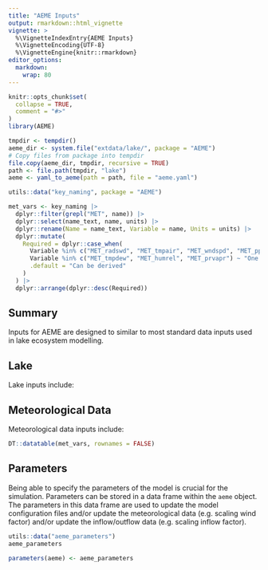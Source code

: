 ```yaml
---
title: "AEME Inputs"
output: rmarkdown::html_vignette
vignette: >
  %\VignetteIndexEntry{AEME Inputs}
  %\VignetteEncoding{UTF-8}
  %\VignetteEngine{knitr::rmarkdown}
editor_options: 
  markdown: 
    wrap: 80
---
```


```r
knitr::opts_chunk$set(
  collapse = TRUE,
  comment = "#>"
)
library(AEME)

tmpdir <- tempdir()
aeme_dir <- system.file("extdata/lake/", package = "AEME")
# Copy files from package into tempdir
file.copy(aeme_dir, tmpdir, recursive = TRUE)
path <- file.path(tmpdir, "lake")
aeme <- yaml_to_aeme(path = path, file = "aeme.yaml")

utils::data("key_naming", package = "AEME")

met_vars <- key_naming |> 
  dplyr::filter(grepl("MET", name)) |> 
  dplyr::select(name_text, name, units) |> 
  dplyr::rename(Name = name_text, Variable = name, Units = units) |> 
  dplyr::mutate(
    Required = dplyr::case_when(
      Variable %in% c("MET_radswd", "MET_tmpair", "MET_wndspd", "MET_pprain") ~ "Yes",
      Variable %in% c("MET_tmpdew", "MET_humrel", "MET_prvapr") ~ "One of the three",
      .default = "Can be derived" 
    )
  ) |> 
  dplyr::arrange(dplyr::desc(Required))

```

## Summary

Inputs for AEME are designed to similar to most standard data inputs used in
lake ecosystem modelling. 

## Lake

Lake inputs include:

## Meteorological Data

Meteorological data inputs include:

```r
DT::datatable(met_vars, rownames = FALSE)
```



## Parameters

Being able to specify the parameters of the model is crucial for the
simulation. Parameters can be stored in a data frame within the `aeme` object.
The parameters in this data frame are used to update the model configuration
files and/or update the meteorological data (e.g. scaling wind factor) and/or
update the inflow/outflow data (e.g. scaling inflow factor). 

```r
utils::data("aeme_parameters")
aeme_parameters
```

```r
parameters(aeme) <- aeme_parameters
```



